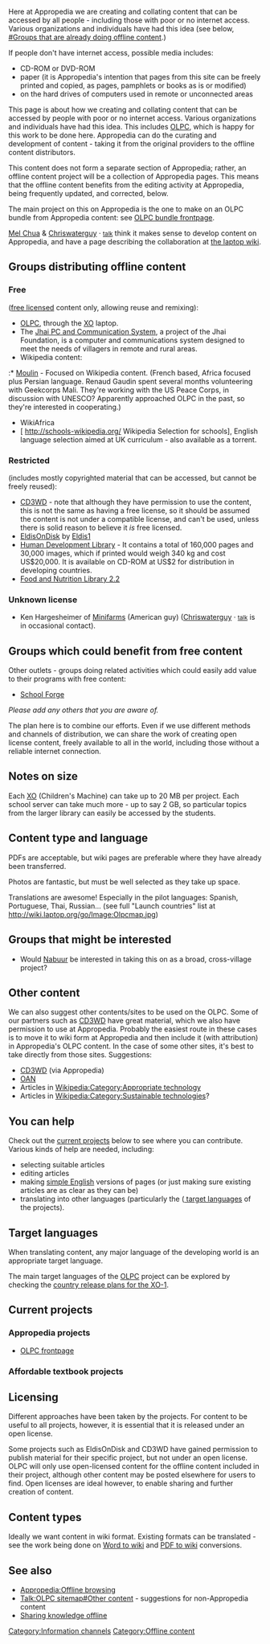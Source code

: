 {{community initiative}}

Here at Appropedia we are creating and collating content that can be accessed by all people - including those with poor or no internet access. Various organizations and individuals have had this idea (see below, [[#Groups that are already doing offline content]].)

If people don't have internet access, possible media includes:
* CD-ROM or DVD-ROM
* paper (it is Appropedia's intention that pages from this site can be freely printed and copied, as pages, pamphlets or books as is or modified)
* on the hard drives of computers used in remote or unconnected areas

This page is about how we creating and collating content that can be accessed by people with poor or no internet access. Various organizations and individuals have had this idea. This includes [[OLPC]], which is happy for this work to be done here. Appropedia can do the curating and development of content - taking it from the original providers to the offline content distributors.

This content does not form a separate section of Appropedia; rather, an offline content project will be a collection of Appropedia pages. This means that the offline content benefits from the editing activity at Appropedia, being frequently updated, and corrected, below.

The main project on this on Appropedia is the one to make on an OLPC bundle from Appropedia content: see [[OLPC bundle frontpage]].

[http://wiki.laptop.org/go/User:Mchua Mel Chua] & [[User:Chriswaterguy|Chriswaterguy]] &middot; <small>[[User talk:Chriswaterguy|talk]]</small> think it makes sense to develop content on Appropedia, and have a page describing the collaboration at [http://wiki.laptop.org the laptop wiki].

== Groups distributing offline content ==
=== Free === 

([[free license]]d content only, allowing reuse and remixing):

* [[OLPC]], through the [[XO]] laptop.
* The [http://www.jhai.org/technology.php  Jhai PC and Communication System], a project of the Jhai Foundation, is a computer and communications system designed  to meet the needs of villagers in remote and rural areas. 
* Wikipedia content:
:* [http://wikimania2007.wikimedia.org/wiki/Proceedings:RG1 Moulin] - Focused on Wikipedia content. (French based, Africa focused plus Persian language. Renaud Gaudin spent several months volunteering with Geekcorps Mali. They're working with the US Peace Corps, in discussion with UNESCO? Apparently approached OLPC in the past, so they're interested in cooperating.)
* WikiAfrica
* [ http://schools-wikipedia.org/ Wikipedia Selection for schools], English language selection aimed at UK curriculum - also available as a torrent.

=== Restricted === 

(includes mostly copyrighted material that can be accessed, but cannot be freely reused):

* [[CD3WD]] - note that although they have permission to use the content, this is not the same as having a free license, so it should be assumed the content is not under a compatible license, and can't be used, unless there is solid reason to believe it ''is'' free licensed.
* [[EldisOnDisk]] by [[Eldis]][http://community.eldis.org/eldisondisc/]
* [http://nzdl.sadl.uleth.ca/cgi-bin/library?a=p&p=about&c=hdl Human Development Library] - It contains a total of 160,000 pages and 30,000 images, which if printed would weigh 340 kg and cost US$20,000. It is available on CD-ROM at US$2 for distribution in developing countries. 
* [http://www.greenstone.org/greenstone3/nzdl?a=p&sa=about&c=fnl2.2 Food and Nutrition Library 2.2]

=== Unknown license ===

* Ken Hargesheimer of [http://www.minifarms.com/ Minifarms] (American guy) ([[User:Chriswaterguy|Chriswaterguy]] &middot; <small>[[User talk:Chriswaterguy|talk]]</small> is in occasional contact).

== Groups which could benefit from free content ==
Other outlets - groups doing related activities which could easily add value to their programs with free content:
* [http://www.schoolforge.net/ School Forge]

''Please add any others that you are aware of.''


The plan here is to combine our efforts. Even if we use different methods and channels of distribution, we can share the work of creating open license content, freely available to all in the world, including those without a reliable internet connection.

== Notes on size ==
Each [[XO]] (Children's Machine) can take up to 20 MB per project. Each school server can take much more - up to say 2 GB, so particular topics from the larger library can easily be accessed by the students.

== Content type and language ==
PDFs are acceptable, but wiki pages are preferable where they have already been transferred. 

Photos are fantastic, but must be well selected as they take up space. 

Translations are awesome! Especially in the pilot languages: Spanish, Portuguese, Thai, Russian... (see full "Launch countries" list at http://wiki.laptop.org/go/Image:Olpcmap.jpg)

== Groups that might be interested ==
* Would [http://www.nabuur.com Nabuur] be interested in taking this on as a broad, cross-village project?

== Other content ==
We can also suggest other contents/sites to be used on the OLPC. Some of our partners such as [[CD3WD]] have great material, which we also have permission to use at Appropedia. Probably the easiest route in these cases is to move it to wiki form at Appropedia and then include it (with attribution) in Appropedia's OLPC content. In the case of some other sites, it's best to take directly from those sites. Suggestions:

* [[CD3WD]] (via Appropedia)
* [[OAN]]
* Articles in [[Wikipedia:Category:Appropriate technology]]
* Articles in [[Wikipedia:Category:Sustainable technologies]]?

== You can help ==
Check out the [[#current projects|current projects]] below to see where you can contribute. Various kinds of help are needed, including:

* selecting suitable articles
* editing articles
* making [[simple English]] versions of pages (or just making sure existing articles are as clear as they can be)
* translating into other languages (particularly the ([[#target languages| target languages]] of the projects).

== Target languages ==
When translating content, any major language of the developing world is an appropriate target language.

The main target languages of the [[OLPC]] project can be explored by checking the [[OLPC:Image:Olpcmap.jpg|country release plans for the XO-1]].

== Current projects ==
=== Appropedia projects ===

* [[OLPC frontpage]]

=== Affordable textbook projects ===

{{main|Open educational materials #Affordable textbooks}}

== Licensing ==
Different approaches have been taken by the projects. For content to be useful to all projects, however, it is essential that it is released under an open license.

Some projects such as EldisOnDisk and CD3WD have gained permission to publish material for their specific project, but not under an open license. OLPC will only use open-licensed content for the offline content included in their project, although other content may be posted elsewhere for users to find. Open licenses are ideal however, to enable sharing and further creation of content.

== Content types ==
Ideally we want content in wiki format. Existing formats can be translated - see the work being done on [[Word to wiki]] and [[PDF to wiki]] conversions.

== See also ==
* [[Appropedia:Offline browsing]]
* [[Talk:OLPC sitemap#Other content]] - suggestions for non-Appropedia content
* [[Sharing knowledge offline]]

[[Category:Information channels]]
[[Category:Offline content]]